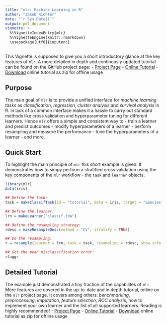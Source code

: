 ```yaml
---
title: "mlr: Machine Learning in R"
author: "Jakob Richter"
date: "`r Sys.Date()`"
output: pdf_document
vignette: >
  %\VignetteIndexEntry{mlr}
  %\VignetteEngine{knitr::rmarkdown}
  \usepackage[utf8]{inputenc}
---
```


This Vignette is supposed to give you a short introductory glance at the key features of `mlr`.
A more detailed in depth and continously updated tutorial can be found on the GitHub project page: 
- [Project Page](https://github.com/berndbischl/mlr/)
- [Online Tutorial](http://berndbischl.github.io/mlr/tutorial/html/)
- [Download](http://berndbischl.github.io/mlr/tutorial/mlr_tutorial.zip) online tutorial as zip for offline usage

## Purpose

The main goal of `mlr` is to provide a unified interface for *machine learning tasks* as *classification*, *regression*, *cluster analysis* and *survival analysis* in R. 
In lack of a common interface makes it a hassle to carry out standard methods like cross validation and hyperparameter tuning for different learners.
Hence `mlr` offers a simple and consistent way to
- train a learner and predict outcomes
- modify hyperparameters of a learner
- perform resampling and measure the performance
- tune the hyperparameters of a learner
- and more.


## Quick Start

To highlight the main principle of `mlr` this short example is given.
It demonstrates how to simpy perform a stratified cross validation using the key components of the `mlr` workflow - the `task` and `learner` objects.

```r
library(mlr)
data(iris)

## Define the task:
task = makeClassifTask(id = "tutorial", data = iris, target = "Species")

## Define the learner:
lrn = makeLearner("classif.lda")

## Define the resampling strategy:
rdesc = makeResampleDesc(method = "CV", stratify = TRUE)

## Do the resampling:
r = resample(learner = lrn, task = task, resampling = rdesc, show.info = FALSE)

## Get the mean misclassification error:
r$aggr
````

## Detailed Tutorial

The example just demonstrated a tiny fraction of the capabilites of `mlr`.
More features are covered in the up-to-date and in depth tutorial, online on the `mlr` project page.
It covers among others: *benchmarking*, *preprocessing*, *imputation*, *feature selection*, *ROC analysis*, how to implement your own learner and the list of all supported learners.
Reading is highly recommended!
- [Project Page](https://github.com/berndbischl/mlr/)
- [Online Tutorial](http://berndbischl.github.io/mlr/tutorial/html/)
- [Download](http://berndbischl.github.io/mlr/tutorial/mlr_tutorial.zip) online tutorial as zip for offline usage